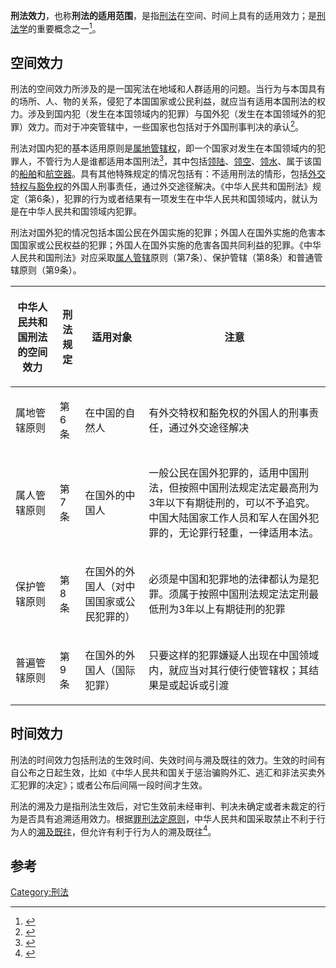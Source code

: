 '''刑法效力'''，也称'''刑法的适用范围'''，是指[[刑法|刑法]]在空间、时间上具有的适用效力；是[[刑法学|刑法学]]的重要概念之一<ref>{{cite news|title=刑法修正之于社会舆论：尊重更应超越|url=http://www.cssn.cn/fx/fx_yzyw/201409/t20140909_1321071.shtml|accessdate=2014-11-23|newspaper=《政法论丛》2014年第3期|archive-date=2018-10-03|archive-url=https://web.archive.org/web/20181003220545/http://www.cssn.cn/fx/fx_yzyw/201409/t20140909_1321071.shtml|dead-url=no}}</ref>。

== 空间效力 ==
刑法的空间效力所涉及的是一国宪法在地域和人群适用的问题。当行为与本国具有的场所、人、物的关系，侵犯了本国国家或公民利益，就应当有适用本国刑法的权力。涉及到国内犯（发生在本国领域内的犯罪）与国外犯（发生在本国领域外的犯罪）效力。而对于冲突管辖中，一些国家也包括对于外国刑事判决的承认<ref>{{cite news|title=中国（上海）自由贸易试验区成立对刑法适用之影响|url=http://www.cssn.cn/fx/fx_xfx_984/201405/t20140513_1156952.shtml|accessdate=2014-11-23|newspaper=《法学》2013年第12期|archive-date=2018-10-03|archive-url=https://web.archive.org/web/20181003182927/http://www.cssn.cn/fx/fx_xfx_984/201405/t20140513_1156952.shtml|dead-url=no}}</ref>。

刑法对国内犯的基本适用原则是[[属地管辖权|属地管辖权]]，即一个国家对发生在本国领域内的犯罪人，不管行为人是谁都适用本国刑法<ref>{{cite news|author=马呈元|title=论中国刑法中的普遍管辖权|url=http://ex.cssn.cn/fx/fx_xfx_984/201411/t20141105_1390847.shtml|accessdate=2014-11-23|newspaper=《政法论坛》2013年第3期|archive-date=2018-10-03|archive-url=https://web.archive.org/web/20181003182937/http://ex.cssn.cn/fx/fx_xfx_984/201411/t20141105_1390847.shtml|dead-url=no}}</ref>，其中包括[[领陆|领陆]]、[[领空|领空]]、[[领水|领水]]、属于该国的[[船舶|船舶]]和[[航空器|航空器]]。具有其他特殊规定的情况包括有：不适用刑法的情形，包括[[外交豁免权|外交特权与豁免权]]的外国人刑事责任，通过外交途径解决。《中华人民共和国刑法》规定（第6条），犯罪的行为或者结果有一项发生在中华人民共和国领域内，就认为是在中华人民共和国领域内犯罪。

刑法对国外犯的情况包括本国公民在外国实施的犯罪；外国人在国外实施的危害本国国家或公民权益的犯罪；外国人在国外实施的危害各国共同利益的犯罪。《中华人民共和国刑法》对应采取[[属人管辖|属人管辖]]原则（第7条）、保护管辖（第8条）和普通管辖原则（第9条）。

{| class="wikitable"
|-
! 中华人民共和国刑法的空间效力 !! 刑法规定 !! 适用对象 !! 注意
|-
| 属地管辖原则 || 第6条 || 在中国的自然人 || 有外交特权和豁免权的外国人的刑事责任，通过外交途径解决
|-
| 属人管辖原则 || 第7条 || 在国外的中国人 || 一般公民在国外犯罪的，适用中国刑法，但按照中国刑法规定法定最高刑为3年以下有期徒刑的，可以不予追究。中国大陆国家工作人员和军人在国外犯罪的，无论罪行轻重，一律适用本法。
|-
| 保护管辖原则 || 第8条 || 在国外的外国人（对中国国家或公民犯罪的） || 必须是中国和犯罪地的法律都认为是犯罪。须属于按照中国刑法规定法定刑最低刑为3年以上有期徒刑的犯罪
|-
| 普遍管辖原则 || 第9条 || 在国外的外国人（国际犯罪） || 只要这样的犯罪嫌疑人出现在中国领域内，就应当对其行使行使管辖权；其结果是或起诉或引渡
|}

==时间效力==
刑法的时间效力包括刑法的生效时间、失效时间与溯及既往的效力。生效的时间有自公布之日起生效，比如《中华人民共和国关于惩治骗购外汇、逃汇和非法买卖外汇犯罪的决定》；或者公布后间隔一段时间才生效。

刑法的溯及力是指刑法生效后，对它生效前未经审判、判决未确定或者未裁定的行为是否具有追溯适用效力。根据[[罪刑法定原则|罪刑法定原则]]，中华人民共和国采取禁止不利于行为人的[[溯及既往|溯及既往]]，但允许有利于行为人的溯及既往<ref>{{cite news|title=最高法出台司解细化刑法修正案(八)时间效力|url=http://news.xinhuanet.com/legal/2011-04/29/c_121362721.htm|accessdate=2014-11-23|newspaper=新华网|archive-date=2011-09-27|archive-url=https://web.archive.org/web/20110927165126/http://news.xinhuanet.com/legal/2011-04/29/c_121362721.htm|dead-url=no}}</ref>。

==参考==
{{reflist}}

[[Category:刑法|Category:刑法]]